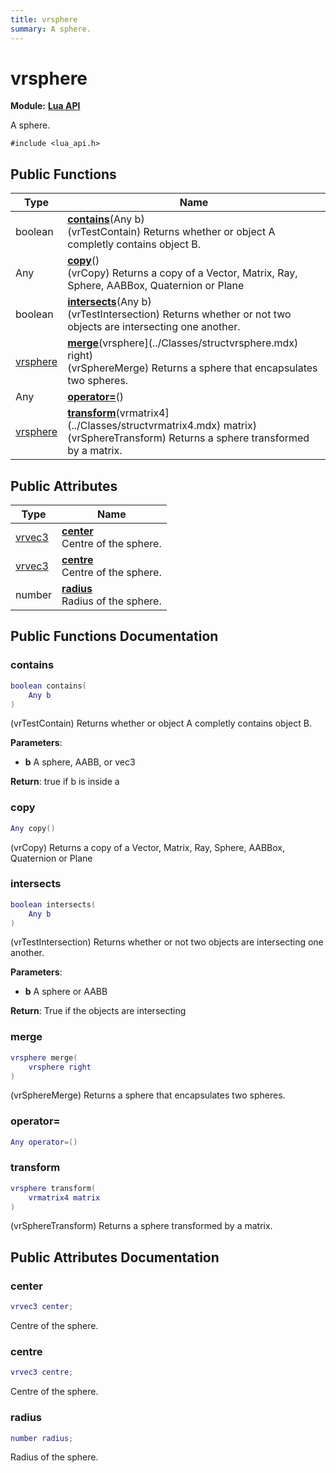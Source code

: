```yaml
---
title: vrsphere
summary: A sphere. 
---
```


# vrsphere

**Module:** **[Lua API](../Modules/group__api__lua.mdx)**

A sphere. 

`#include <lua_api.h>`

## Public Functions

| Type           | Name           |
| -------------- | -------------- |
| boolean | **[contains](../Classes/structvrsphere.mdx#contains)**(Any b)<br />(vrTestContain) Returns whether or object A completly contains object B.  |
| Any | **[copy](../Classes/structvrsphere.mdx#copy)**()<br />(vrCopy) Returns a copy of a Vector, Matrix, Ray, Sphere, AABBox, Quaternion or Plane  |
| boolean | **[intersects](../Classes/structvrsphere.mdx#intersects)**(Any b)<br />(vrTestIntersection) Returns whether or not two objects are intersecting one another.  |
| [vrsphere](../Classes/structvrsphere.mdx) | **[merge](../Classes/structvrsphere.mdx#merge)**(vrsphere](../Classes/structvrsphere.mdx) right)<br />(vrSphereMerge) Returns a sphere that encapsulates two spheres.  |
| Any | **[operator=](../Classes/structvrsphere.mdx#operator=)**() |
| [vrsphere](../Classes/structvrsphere.mdx) | **[transform](../Classes/structvrsphere.mdx#transform)**(vrmatrix4](../Classes/structvrmatrix4.mdx) matrix)<br />(vrSphereTransform) Returns a sphere transformed by a matrix.  |

## Public Attributes

| Type           | Name           |
| -------------- | -------------- |
| [vrvec3](../Classes/structvrvec3.mdx) | **[center](../Classes/structvrsphere.mdx#center)** <br />Centre of the sphere.  |
| [vrvec3](../Classes/structvrvec3.mdx) | **[centre](../Classes/structvrsphere.mdx#centre)** <br />Centre of the sphere.  |
| number | **[radius](../Classes/structvrsphere.mdx#radius)** <br />Radius of the sphere.  |

## Public Functions Documentation

### contains

```lua
boolean contains(
    Any b
)
```

(vrTestContain) Returns whether or object A completly contains object B. 

**Parameters**: 

  * **b** A sphere, AABB, or vec3 

**Return**: true if b is inside a 

### copy

```lua
Any copy()
```

(vrCopy) Returns a copy of a Vector, Matrix, Ray, Sphere, AABBox, Quaternion or Plane 

### intersects

```lua
boolean intersects(
    Any b
)
```

(vrTestIntersection) Returns whether or not two objects are intersecting one another. 

**Parameters**: 

  * **b** A sphere or AABB 

**Return**: True if the objects are intersecting 

### merge

```lua
vrsphere merge(
    vrsphere right
)
```

(vrSphereMerge) Returns a sphere that encapsulates two spheres. 

### operator=

```lua
Any operator=()
```

### transform

```lua
vrsphere transform(
    vrmatrix4 matrix
)
```

(vrSphereTransform) Returns a sphere transformed by a matrix. 

## Public Attributes Documentation

### center

```lua
vrvec3 center;
```

Centre of the sphere. 

### centre

```lua
vrvec3 centre;
```

Centre of the sphere. 

### radius

```lua
number radius;
```

Radius of the sphere. 
